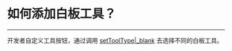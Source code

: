 # 如何添加白板工具？

- - -

开发者自定义工具按钮，通过调用 [setToolType\|_blank](/article/api?doc=WhiteBoardView_API~java_android~class~ZegoWhiteboardManager#set-tool-type) 去选择不同的白板工具。